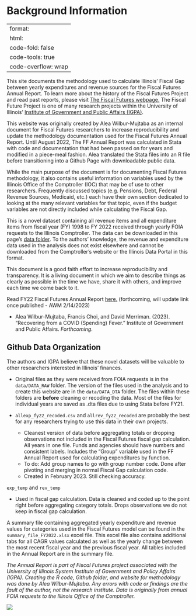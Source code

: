 # Background Information {#sec-background-info .unnumbered}

---
format:
  html:
    code-fold: false
    code-tools: true
    code-overflow: wrap
---

This site documents the methodology used to calculate Illinois' Fiscal Gap between yearly expenditures and revenue sources for the Fiscal Futures Annual Report. To learn more about the history of the Fiscal Futures Project and read past reports, please visit [The Fiscal Futures webpage.](https://igpa.uillinois.edu/fiscal-futures-project/) The Fiscal Future Project is one of many research projects within the University of Illinois' [Institute of Government and Public Affairs (IGPA)](https://igpa.uillinois.edu/).

This website was originally created by Alea Wilbur-Mujtaba as an internal document for Fiscal Futures researchers to increase reproducibility and update the methodology documentation used for the Fiscal Futures Annual Report. Until August 2022, The FF Annual Report was calculated in Stata with code and documentation that had been passed on for years and modified in a piece-meal fashion. Alea translated the Stata files into an R file before transitioning into a Github Page with downloadable public data.

While the main purpose of the document is for documenting Fiscal Futures methodology, it also contains useful information on variables used by the Illinois Office of the Comptroller (IOC) that may be of use to other researchers. Frequently discussed topics (e.g. Pensions, Debt, Federal Revenue Sources, Medicaid, etc.) each have their own section dedicated to looking at the many relevant variables for that topic, even if the budget variables are not directly included while calculating the Fiscal Gap.

This is a novel dataset containing all revenue items and all expenditure items from fiscal year (FY) 1998 to FY 2022 received through yearly FOIA requests to the Illinois Comptroller. The data can be downloaded in this page's [data folder](https://github.com/AleaWM/Fiscal-Futures/tree/main/data). To the authors' knowledge, the revenue and expenditure data used in the analysis does not exist elsewhere and cannot be downloaded from the Comptroller's website or the Illinois Data Portal in this format.

This document is a good faith effort to increase reproducibility and transparency. It is a living document in which we aim to describe things as clearly as possible in the time we have, share it with others, and improve each time we come back to it.

Read FY22 Fiscal Futures Annual Report [here.](https://igpa.uillinois.edu/) (forthcoming, will update link once published - AWM 2/14/2023)

-   Alea Wilbur-Mujtaba, Francis Choi, and David Merriman. (2023). "Recovering from a COVID (Spending) Fever." Institute of Government and Public Affairs. *Forthcoming*.

## Github Data Organization

The authors and IGPA believe that these novel datasets will be valuable to other researchers interested in Illinois' finances.

-   Original files as they were received from FOIA requests is in the `data/DATA_RAW` folder. The version of the files used in the analysis and to create this website are in the `data/DATA_DTA` folder. The files within these folders are **before** cleaning or recoding the data. Most of the files for individual years are saved as .dta files due to using Stata before FY21.

-   `allexp_fy22_recoded.csv` and `allrev_fy22_recoded` are probably the best for any researchers trying to use this data in their own projects.

    -   Cleanest version of data before aggregating totals or dropping observations not included in the Fiscal Futures fiscal gap calculation. All years in one file. Funds and agencies should have numbers and consistent labels. Includes the "Group" variable used in the FF Annual Report used for calculating expenditures by function.
    -   To do: Add group names to go with group number code. Done after pivoting and merging in normal Fiscal Gap calculation code.
    -   Created in February 2023. Still checking accuracy.

`exp_temp` and `rev_temp`

-   Used in fiscal gap calculation. Data is cleaned and coded up to the point right before aggregating category totals. Drops observations we do not keep in fiscal gap calculation.

A summary file containing aggregated yearly expenditure and revenue values for categories used in the Fiscal Futures model can be found in the `summary_file_FY2022.xlsx` excel file. This excel file also contains additional tabs for all CAGR values calculated as well as the yearly change between the most recent fiscal year and the previous fiscal year. All tables included in the Annual Report are in the summary file.

*The Annual Report is part of Fiscal Futures project associated with the University of Illinois System Institute of Government and Policy Affairs (IGPA). Creating the R code, Github folder, and website for methodology was done by Alea Wilbur-Mujtaba. Any errors with code or findings are the fault of the author, not the research institute. Data is originally from annual FOIA requests to the Illinois Office of the Comptroller.*

![](images/DataWarehouseB.jpg)
